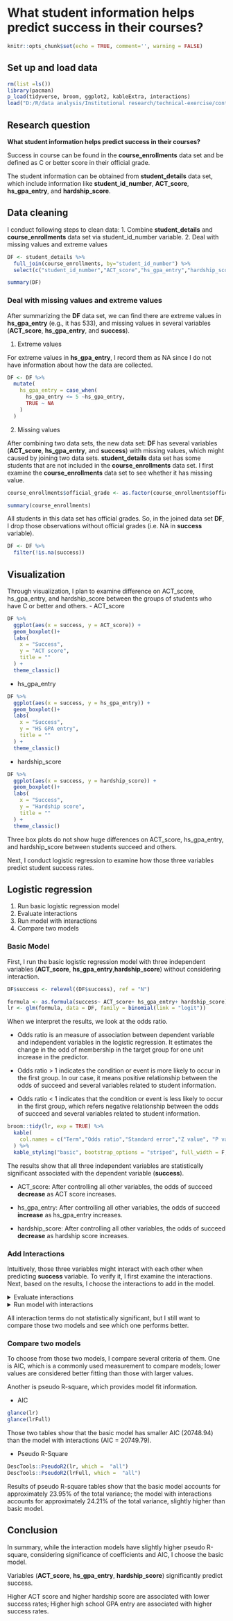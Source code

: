 # What student information helps predict success in their courses?

```r
knitr::opts_chunk$set(echo = TRUE, comment='', warning = FALSE)
```

## Set up and load data

```r
rm(list =ls())
library(pacman)
p_load(tidyverse, broom, ggplot2, kableExtra, interactions)
load("D:/R/data analysis/Institutional research/technical-exercise/content/docs/questions/data_230214_1659.Rdata")
```

## Research question
**What student information helps predict success in their courses?**

Success in course can be found in the **course_enrollments** data set and be defined as C or better score in their official grade.

The student information can be obtained from **student_details** data set, which include information like **student_id_number**, **ACT_score**, **hs_gpa_entry**, and **hardship_score**. 

## Data cleaning
I conduct following steps to clean data:
1. Combine **student_details** and **course_enrollments** data set via student_id_number variable.
2. Deal with missing values and extreme values

```r
DF <- student_details %>%
  full_join(course_enrollments, by="student_id_number") %>%
  select(c("student_id_number","ACT_score","hs_gpa_entry","hardship_score","success"))
```

```r
summary(DF)
```
### Deal with missing values and extreme values
After summarizing the **DF** data set, we can find there are extreme values in **hs_gpa_entry** (e.g., it has 533), and missing values in several variables (**ACT_score**, **hs_gpa_entry**, and **success**).

1. Extreme values

For extreme values in **hs_gpa_entry**, I record them as NA since I do not have information about how the data are collected.
```r
DF <- DF %>%
  mutate(
    hs_gpa_entry = case_when(
      hs_gpa_entry <= 5 ~hs_gpa_entry, 
      TRUE ~ NA
    )
  )
```

2. Missing values

After combining two data sets, the new data set: **DF** has several variables (**ACT_score**, **hs_gpa_entry**, and **success**) with missing values, which might caused by joining two data sets. **student_details** data set has some students that are not included in the **course_enrollments** data set. 
I first examine the **course_enrollments** data set to see whether it has missing value.

```r
course_enrollments$official_grade <- as.factor(course_enrollments$official_grade)
```

```r
summary(course_enrollments)
```
All students in this data set has official grades. So, in the joined data set **DF**, I drop those observations without official grades (i.e. NA in **success** variable).

```r
DF <- DF %>%
  filter(!is.na(success))
```

## Visualization
Through visualization, I plan to examine difference on ACT_score, hs_gpa_entry, and hardship_score between the groups of students who have C or better and others.
-   ACT_score

```r
DF %>%
  ggplot(aes(x = success, y = ACT_score)) +
  geom_boxplot()+
  labs(
    x = "Success",
    y = "ACT score",
    title = ""
  ) +
  theme_classic()
```

-   hs_gpa_entry

```r
DF %>%
  ggplot(aes(x = success, y = hs_gpa_entry)) +
  geom_boxplot()+
  labs(
    x = "Success",
    y = "HS GPA entry",
    title = ""
  ) +
  theme_classic()

```

-   hardship_score

```r
DF %>%
  ggplot(aes(x = success, y = hardship_score)) +
  geom_boxplot()+
  labs(
    x = "Success",
    y = "Hardship score",
    title = ""
  ) +
  theme_classic()
```

Three box plots do not show huge differences on ACT_score, hs_gpa_entry, and hardship_score between students succeed and others.

Next, I conduct logistic regression to examine how those three variables predict student success rates.

## Logistic regression
1. Run basic logistic regression model
2. Evaluate interactions
3. Run model with interactions
4. Compare two models



### Basic Model
First, I run the basic logistic regression model with three independent variables (**ACT_score**, **hs_gpa_entry**,**hardship_score**) without considering interaction.

```r
DF$success <- relevel((DF$success), ref = "N")
```

```r
formula <- as.formula(success~ ACT_score+ hs_gpa_entry+ hardship_score)
lr <- glm(formula, data = DF, family = binomial(link = "logit"))
```

When we interpret the results, we look at the odds ratio.

-   Odds ratio is an measure of association between dependent variable and independent variables in the logistic regression. It estimates the change in the odd of membership in the target group for one unit increase in the predictor.

-  Odds ratio > 1 indicates the condition or event is more likely to occur in the first group. In our case, it means positive relationship between the odds of succeed and several variables related to student information. 

-  Odds ratio < 1 indicates that the condition or event is less likely to occur in the first group, which refers negative relationship between the odds of succeed and several variables related to student information. 

```r
broom::tidy(lr, exp = TRUE) %>%
  kable(
    col.names = c("Term","Odds ratio","Standard error","Z value", "P value")
  ) %>% 
  kable_styling("basic", bootstrap_options = "striped", full_width = F, position = "left")
```

The results show that all three independent variables are statistically significant associated with the dependent variable (**success**).

-   ACT_score: After controlling all other variables, the odds of succeed **decrease** as ACT score increases.

-   hs_gpa_entry: After controlling all other variables, the odds of succeed **increase** as hs_gpa_entry increases.

-   hardship_score: After controlling all other variables, the odds of succeed **decrease** as hardship score increases.

### Add Interactions

Intuitively, those three variables might interact with each other when predicting **success** variable. To verify it, I first examine the interactions. Next, based on the results, I choose the interactions to add in the model.

<details><summary>Evaluate interactions</summary>

-   ACT_score*hardship_score

```r
formulaAH <- as.formula(success~ ACT_score+ hs_gpa_entry+ hardship_score + ACT_score*hardship_score)
lrAH <- glm(formulaAH, data = DF, family = binomial(link = "logit"))
sim_slopes(lrAH, pred = ACT_score, modx = hardship_score, johnson_neyman = TRUE, jnplot = TRUE)
```

From the plot, we can see that for ACT_score, the slope of hardship_score is significantly different from zero and in this case negative.

-   hs_gpa_entry*hardship_score

```r
formulaHH <- as.formula(success~ ACT_score+ hs_gpa_entry+ hardship_score + hs_gpa_entry*hardship_score)
lrHH <- glm(formulaHH, data = DF, family = binomial(link = "logit"))
sim_slopes(lrHH, pred = hs_gpa_entry, modx = hardship_score, johnson_neyman = TRUE, jnplot = TRUE)
```

For hs_gpa_entry, the slope of hardship_score is also significantly different from zero and positive. 

Overall, those two interactions are significant. So, I include these interactions and compare the new model with the previous basic model.
</details>


<details><summary>Run model with interactions</summary>

```r
formulaFull<- as.formula(success~ ACT_score+ hs_gpa_entry+ hardship_score + ACT_score*hardship_score + hs_gpa_entry*hardship_score)
lrFull <- glm(formulaFull, data = DF, family = binomial(link = "logit"))
```


```r
broom::tidy(lrFull, exp = TRUE) %>%
  kable(
    col.names = c("Term","Odds ratio","Standard error","Z value", "P value")
  ) %>% 
  kable_styling("basic", bootstrap_options = "striped", full_width = F, position = "left")
```
</details>

All interaction terms do not statistically significant, but I still want to compare those two models and see which one performs better.


### Compare two models

To choose from those two models, I compare several criteria of them. One is AIC, which is a commonly used measurement to compare models; lower values are considered better fitting than those with larger values.

Another is pseudo R-square, which provides model fit information. 

-   AIC

```r
glance(lr)
glance(lrFull)
```

Those two tables show that the basic model has smaller AIC (20748.94) than the model with interactions (AIC = 20749.79).

-   Pseudo R-Square

```r
DescTools::PseudoR2(lr, which =  "all")
DescTools::PseudoR2(lrFull, which =  "all")
```

Results of pseudo R-square tables show that the basic model accounts for approximately 23.95% of the total variance; the model with interactions accounts for approximately 24.21% of the total variance, slightly higher than basic model.

## Conclusion

In summary, while the interaction models have slightly higher pseudo R-square, considering significance of coefficients and AIC, I choose the basic model.

Variables (**ACT_score**, **hs_gpa_entry**, **hardship_score**) significantly predict success. 

Higher ACT score and higher hardship score are associated with lower success rates; Higher high school GPA entry are associated with higher success rates.
